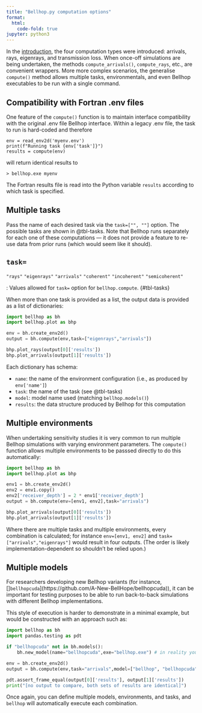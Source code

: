 ```yaml
---
title: "Bellhop.py computation options"
format:
  html:
    code-fold: true
jupyter: python3
---
```


In the [introduction](intro.qmd), the four computation types were introduced: arrivals, rays, eigenrays, and transmission loss.
When once-off simulations are being undertaken, the methods `compute_arrivals()`, `compute_rays`, etc., are convenient wrappers.
More more complex scenarios, the generalise `compute()` method allows multiple tasks, environmentals, and even Bellhop executables to be run with a single command.

## Compatibility with Fortran .env files

One feature of the `compute()` function is to maintain interface compatibility with the original .env file Bellhop interface. Within a legacy .env file, the task to run is hard-coded and therefore
```
env = read_env2d('myenv.env')
print(f"Running task {env['task']}")
results = compute(env)
```
will return identical results to 
```
> bellhop.exe myenv
```
The Fortran results file is read into the Python variable `results` according to which task is specified.

## Multiple tasks

Pass the name of each desired task via the `task=["`*<task1>*`", "`*<task2>*`"]` option.
The possible tasks are shown in @tbl-tasks.
Note that Bellhop runs separately for each one of these computations — it does not provide
a feature to re-use data from prior runs (which would seem like it should).

`task=`
----------------------
`"rays"`
`"eigenrays"`
`"arrivals"`
`"coherent"`
`"incoherent"`
`"semicoherent"`

: Values allowed for `task=` option for `bellhop.compute`. {#tbl-tasks}

When more than one task is provided as a list, the output data is provided as a list of dictionaries:

```python
import bellhop as bh 
import bellhop.plot as bhp

env = bh.create_env2d()
output = bh.compute(env,task=["eigenrays","arrivals"])

bhp.plot_rays(output[0]['results'])
bhp.plot_arrivals(output[1]['results'])
```

Each dictionary has schema:

* `name`: the name of the environment configuration (i.e., as produced by `env['name']`)
* `task`: the name of the task (see @tbl-tasks)
* `model`: model name used (matching `bellhop.models()`)
* `results`: the data structure produced by Bellhop for this computation

## Multiple environments

When undertaking sensitivity studies it is very common to run multiple Bellhop simulations with varying environment parameters.
The `compute()` function allows multiple environments to be passsed directly to do this automatically:

```python
import bellhop as bh 
import bellhop.plot as bhp

env1 = bh.create_env2d()
env2 = env1.copy()
env2['receiver_depth'] = 2 * env1['receiver_depth']
output = bh.compute(env=[env1, env2],task="arrivals")

bhp.plot_arrivals(output[0]['results'])
bhp.plot_arrivals(output[1]['results'])
```

Where there are multiple tasks and multiple environments, every combination is calculated; for instance `env=[env1, env2]` and `task=["arrivals","eigenrays"]` would result in four outputs. (The order is likely implementation-dependent so shouldn't be relied upon.)

## Multiple models

For researchers developing new Bellhop variants (for instance, []`bellhopcuda`](https://github.com/A-New-BellHope/bellhopcuda)), it can be important for testing purposes to be able to run back-to-back simulations with different Bellhop implementations.

This style of execution is harder to demonstrate in a minimal example, but would be constructed with an approach such as:

```python
import bellhop as bh 
import pandas.testing as pdt

if "bellhopcuda" not in bh.models():
    bh.new_model(name="bellhopcuda",exe="bellhop.exe") # in reality you would of course have a separate binary

env = bh.create_env2d()
output = bh.compute(env,task="arrivals",model=["bellhop", "bellhopcuda"])

pdt.assert_frame_equal(output[0]['results'], output[1]['results'])
print("[no output to compare, both sets of results are identical]")
```

Once again, you can define multiple models, environments, and tasks, and `bellhop` will automatically execute each combination.
